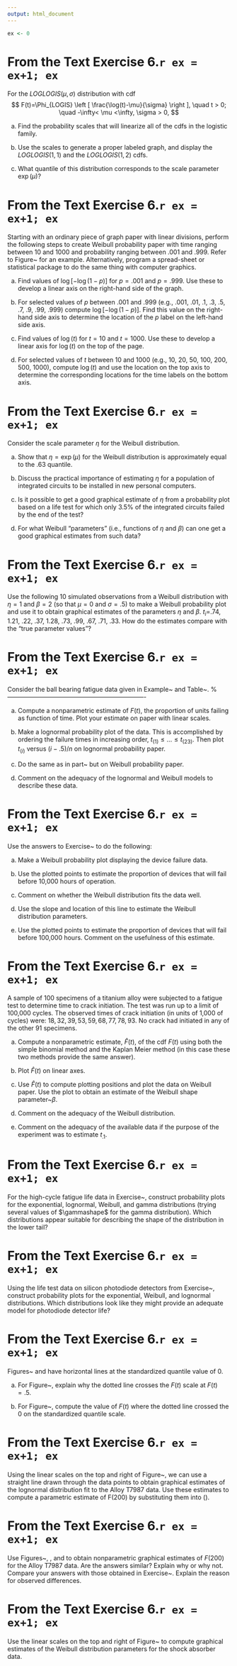 ```yaml
---
output: html_document
---
```


```r
ex <- 0
```


# From the Text Exercise 6.`r ex = ex+1; ex`

 For the $LOGLOGIS(\mu, \sigma)$ distribution with cdf 	  
$$
 F(t)=\Phi_{LOGIS} \left [ \frac{\log(t)-\mu}{\sigma} \right ], \quad t > 0; \quad -\infty< \mu <\infty, \sigma > 0,  	  
$$ 	  
 	  

a. 	  Find the probability scales that will linearize all of the cdfs in the logistic family. 

a. Use the scales to generate a proper labeled graph, and display the $LOGLOGIS(1, 1)$ and the $LOGLOGIS(1, 2)$ cdfs. 

a.  What quantile of this distribution corresponds to the scale parameter $\exp(\mu)$?  


# From the Text Exercise 6.`r ex = ex+1; ex`

 Starting with an ordinary piece of graph paper with linear divisions, perform the following steps to create Weibull probability paper with time ranging between $10$ and $1000$ and probability ranging between $.001$ and $.999.$ Refer to Figure~\ref{figure:loglinear.weibull.ps}  for an example. Alternatively, program a spread-sheet or statistical  package to do the same thing with computer graphics. 
 

a. Find values of $\log[-\log(1-p)]$ for $p=.001$ and $p=.999.$ Use these to develop a linear axis on the right-hand side of the graph. 

a. For selected values of $p$ between .001 and .999 (e.g., .001, .01, .1, .3, .5, .7, .9, .99, .999) compute $\log[-\log(1-p)].$ Find this value on the right-hand side axis to determine the location of the $p$ label on the left-hand side axis. 

a. Find values of $\log(t)$ for $t=10$ and $t=1000.$ Use these to develop a linear axis for $\log(t)$ on the top of the page. 

a. For selected values of $t$ between 10 and 1000 (e.g., 10, 20, 50, 100, 200, 500, 1000), compute $\log(t)$ and use the location on the top axis to determine the corresponding locations for the time labels on the bottom axis.  


# From the Text Exercise 6.`r ex = ex+1; ex`

 Consider the scale  parameter $\eta$ for the Weibull distribution. 
 

a. Show that $\eta=\exp(\mu)$ for the Weibull distribution is approximately equal to the $.63$ quantile. 

a. Discuss the practical importance of estimating $\eta$ for a population of integrated circuits to be installed in new personal computers. 

a. Is it possible to get a good graphical estimate of $\eta$ from a probability plot based on a life test for which only 3.5\% of the integrated circuits failed by the end of the test? 

a. For what Weibull "parameters" (i.e., functions of $\eta$ and $\beta$) can one get a good graphical estimates from such data?  


# From the Text Exercise 6.`r ex = ex+1; ex`

 Use the following 10 simulated observations from a Weibull distribution with $\eta=1$ and $\beta=2$ (so that $\mu=0$ and $\sigma=.5$) to make a Weibull probability plot and use it to obtain graphical estimates of the parameters $\eta$ and $\beta$.  $t_{i}=$.74, 1.21, .22, .37, 1.28, .73, .99, .67, .71, .33. How do the estimates compare with the "true parameter values"? 


# From the Text Exercise 6.`r ex = ex+1; ex`

  \label{exercise:bbear.nonpar.probplot} Consider the ball bearing fatigue data given in Example~\ref{example:ball.bearing.data} and Table~\ref{table:lz.bbearing.data}.  %------------------------------------------------------------------- 
 

a. Compute a nonparametric estimate of $F(t)$, the proportion of units failing as function of time. Plot your estimate on paper with linear scales. 

a. \label{exer.part:lnormal.prob.plot} Make a lognormal probability plot of the data. This is accomplished by ordering the failure times  in increasing order, $t_{(1)} \le \ldots \le t_{(23)}$.  Then plot $t_{(i)}$ versus $(i-.5)/n$ on lognormal  probability paper. 

a. \label{exer.part:weibull.prob.plot} Do the same as in part~\ref{exer.part:lnormal.prob.plot} but on Weibull probability paper.  

a. Comment on the adequacy of the lognormal and Weibull models to describe these data.  


# From the Text Exercise 6.`r ex = ex+1; ex`

 Use the answers to Exercise~\ref{exercise:earth.orbit.cdf} to do the following: 
 

a. Make a Weibull probability plot displaying the device failure data. 

a. Use the plotted points to estimate the proportion of devices that will fail before 10,000 hours of operation. 

a. Comment on whether the Weibull distribution fits the data well. 

a. Use the slope and location of this line to estimate the Weibull distribution parameters. 

a. Use the plotted points to estimate the proportion of devices that will fail before 100,000 hours. Comment on the usefulness of this estimate.  


# From the Text Exercise 6.`r ex = ex+1; ex`

  \label{exercise:fatigue.experiment} A sample of 100 specimens of a titanium alloy were subjected to a fatigue test to determine time to crack initiation. The test was run up to a limit of 100,000 cycles.  The observed times of crack initiation (in units of 1,000 of cycles) were: $18, 32, 39, 53, 59, 68, 77, 78, 93$. No crack had initiated in any of the other 91 specimens. 
 

a. Compute a nonparametric estimate, $\hat{F}(t)$, of the cdf $F(t)$ using both the simple binomial method and the Kaplan Meier method (in this case these two methods provide the same answer). 

a. Plot $\hat{F}(t)$ on linear axes. 

a. Use $\hat{F}(t)$ to compute plotting positions and plot the data on Weibull paper. Use the plot to obtain an estimate of the Weibull shape parameter~$\beta$. 

a. Comment on the adequacy of the Weibull distribution. 

a. Comment on the adequacy of the available data if the purpose of the  experiment was to estimate $t_{.1}$.  


# From the Text Exercise 6.`r ex = ex+1; ex`

 For the high-cycle fatigue life data in Exercise~\ref{exercise:parida.1991}, construct probability plots for the exponential, lognormal, Weibull, and gamma distributions (trying several values of $\gammashape$ for the gamma distribution). Which distributions appear suitable for describing the shape of the distribution in the lower tail? 


# From the Text Exercise 6.`r ex = ex+1; ex`

 Using the life test data on silicon photodiode detectors  from Exercise~\ref{exercise:weis.et.al.1986}, construct probability plots for the exponential, Weibull, and lognormal distributions. Which distributions look like they might provide an adequate model for photodiode detector life? 


# From the Text Exercise 6.`r ex = ex+1; ex`

 Figures~\ref{figure:loglinear.lognormal.ps} and  \ref{figure:loglinear.weibull.ps} have horizontal lines at the  standardized quantile value of 0. 
 

a. For Figure~\ref{figure:loglinear.lognormal.ps},  explain why the dotted line crosses the $F(t)$ scale at $F(t)=.5$. 

a. For Figure~\ref{figure:loglinear.weibull.ps}, compute the value of $F(t)$  where the dotted line crossed the 0 on the standardized quantile scale.  


# From the Text Exercise 6.`r ex = ex+1; ex`

 \label{example:graphical.T7987} Using the linear scales on the top and right of  Figure~\ref{figure:alloy.t7987.npp.lnor.ps}, we can use a straight line drawn through the data points to obtain graphical estimates of the lognormal distribution fit to the Alloy T7987 data. Use these estimates to compute a parametric estimate of F(200) by substituting them into (\ref{equation:lognormal.cdf}). 


# From the Text Exercise 6.`r ex = ex+1; ex`

 \label{example:graphical.T7987.a} Use Figures~\ref{figure:alloy.t7987.cdf.sim.ps},  \ref{figure:alloy.t7987.npp.weib.ps}, and  \ref{figure:alloy.t7987.npp.lnor.ps} to obtain nonparametric graphical estimates of $F(200)$ for the Alloy T7987 data. Are the answers similar? Explain why or why not. Compare your answers with those obtained in Exercise~\ref{example:graphical.T7987}. Explain the reason for observed differences. 


# From the Text Exercise 6.`r ex = ex+1; ex`

 Use the linear scales on the top and right of  Figure~\ref{figure:shockabsB.npp.weib.ps} to compute graphical estimates of the Weibull distribution parameters for the shock absorber data. 


